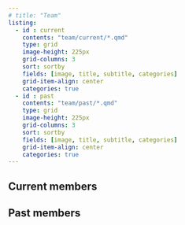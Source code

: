 ```yaml
---
# title: "Team"
listing:
  - id : current
    contents: "team/current/*.qmd"
    type: grid
    image-height: 225px
    grid-columns: 3
    sort: sortby
    fields: [image, title, subtitle, categories]
    grid-item-align: center
    categories: true
  - id : past
    contents: "team/past/*.qmd"
    type: grid
    image-height: 225px
    grid-columns: 3
    sort: sortby
    fields: [image, title, subtitle, categories]
    grid-item-align: center
    categories: true
---
```


## Current members

:::{#current}
:::

## Past members

:::{#past}
:::
